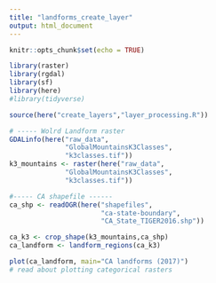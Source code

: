 ```yaml
---
title: "landforms_create_layer"
output: html_document
---
```


```r
knitr::opts_chunk$set(echo = TRUE)

library(raster)
library(rgdal)
library(sf)
library(here)
#library(tidyverse)

source(here("create_layers","layer_processing.R"))
```


```r
# ----- Wolrd Landform raster
GDALinfo(here("raw_data",
              "GlobalMountainsK3Classes",
              "k3classes.tif"))
k3_mountains <- raster(here("raw_data",
              "GlobalMountainsK3Classes",
              "k3classes.tif"))

#----- CA shapefile ------
ca_shp <- readOGR(here("shapefiles",
                       "ca-state-boundary",
                       "CA_State_TIGER2016.shp"))

ca_k3 <- crop_shape(k3_mountains,ca_shp)
ca_landform <- landform_regions(ca_k3)

plot(ca_landform, main="CA landforms (2017)")
# read about plotting categorical rasters

```

